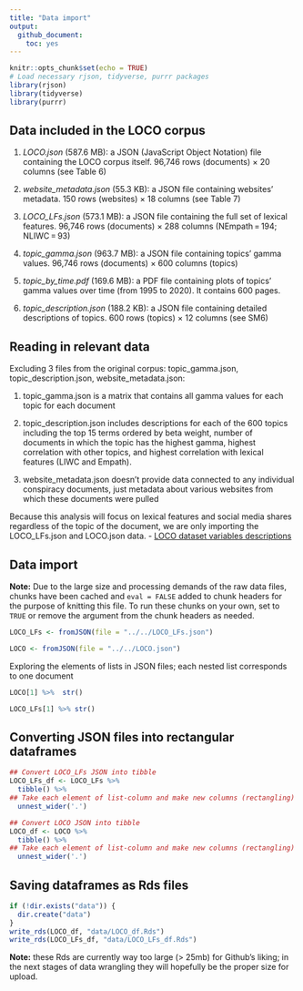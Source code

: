 ```yaml
---
title: "Data import"
output: 
  github_document:
    toc: yes
---
```


```r
knitr::opts_chunk$set(echo = TRUE)
# Load necessary rjson, tidyverse, purrr packages
library(rjson)
library(tidyverse)
library(purrr)
```

## Data included in the LOCO corpus

1. *LOCO.json* (587.6 MB): a JSON (JavaScript Object Notation) file containing the LOCO corpus itself. 96,746 rows (documents) × 20 columns (see Table 6)

1. *website_metadata.json* (55.3 KB): a JSON file containing websites’ metadata. 150 rows (websites) × 18 columns (see Table 7)

1. *LOCO_LFs.json* (573.1 MB): a JSON file containing the full set of lexical features. 96,746 rows (documents) × 288 columns (NEmpath = 194; NLIWC = 93)

1. *topic_gamma.json* (963.7 MB): a JSON file containing topics’ gamma values. 96,746 rows (documents) × 600 columns (topics)

1. *topic_by_time.pdf* (169.6 MB): a PDF file containing plots of topics’ gamma values over time (from 1995 to 2020). It contains 600 pages.

1. *topic_description.json* (188.2 KB): a JSON file containing detailed descriptions of topics. 600 rows (topics) × 12 columns (see SM6)

## Reading in relevant data

Excluding 3 files from the original corpus: topic_gamma.json, topic_description.json, website_metadata.json:

  1. topic_gamma.json is a matrix that contains all gamma values for each topic for each document
  
  1. topic_description.json includes descriptions for each of the 600 topics including the top 15 terms ordered by beta weight, number of documents in which the topic has the highest gamma, highest correlation with other topics, and highest correlation with lexical features (LIWC and Empath). 
  
  1. website_metadata.json doesn't provide data connected to any individual conspiracy documents, just metadata about various websites from which these documents were pulled
  
Because this analysis will focus on lexical features and social media shares regardless of the topic of the document, we are only importing the LOCO_LFs.json and LOCO.json data. 
  - [LOCO dataset variables descriptions](https://link.springer.com/article/10.3758/s13428-021-01698-z/tables/6)

## Data import

**Note:** Due to the large size and processing demands of the raw data files, chunks have been cached and `eval = FALSE` added to chunk headers for the purpose of knitting this file. To run these chunks on your own, set to `TRUE` or remove the argument from the chunk headers as needed.

```r
LOCO_LFs <- fromJSON(file = "../../LOCO_LFs.json")
```

```r
LOCO <- fromJSON(file = "../../LOCO.json")
```

Exploring the elements of lists in JSON files; each nested list corresponds to one document
```r
LOCO[1] %>%  str()
```
```r
LOCO_LFs[1] %>% str()
```

## Converting JSON files into rectangular dataframes
```r
## Convert LOCO_LFs JSON into tibble
LOCO_LFs_df <- LOCO_LFs %>% 
  tibble() %>% 
## Take each element of list-column and make new columns (rectangling)
  unnest_wider('.')
```

```r
## Convert LOCO JSON into tibble
LOCO_df <- LOCO %>% 
  tibble() %>% 
## Take each element of list-column and make new columns (rectangling)
  unnest_wider('.')
```


## Saving dataframes as Rds files

```r
if (!dir.exists("data")) {
  dir.create("data")
}
write_rds(LOCO_df, "data/LOCO_df.Rds")
write_rds(LOCO_LFs_df, "data/LOCO_LFs_df.Rds")
```

**Note:** these Rds are currently way too large (> 25mb) for Github's liking; in the next stages of data wrangling they will hopefully be the proper size for upload.
